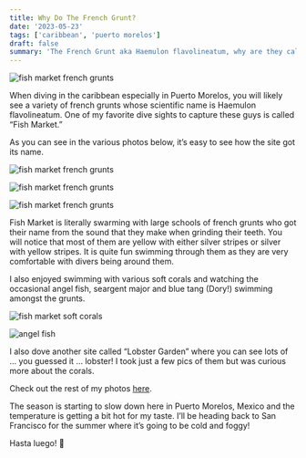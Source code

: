 ```yaml
---
title: Why Do The French Grunt?
date: '2023-05-23'
tags: ['caribbean', 'puerto morelos']
draft: false
summary: 'The French Grunt aka Haemulon flavolineatum, why are they called grunts?'
---
```


<Image
  src="/static/images/french-grunt/fish-market-1.jpeg"
  width={800}
  height={590}
  alt="fish market french grunts"
/>

When diving in the caribbean especially in Puerto Morelos, you will likely see a variety of french grunts whose scientific name is Haemulon flavolineatum. One of my favorite dive sights to capture these guys is called “Fish Market.”

As you can see in the various photos below, it’s easy to see how the site got its name.

<Image
  src="/static/images/french-grunt/french-grunt.jpeg"
  width={800}
  height={590}
  alt="fish market french grunts"
/>

<Image
  src="/static/images/french-grunt/french-grunt-1.jpeg"
  width={800}
  height={590}
  alt="fish market french grunts"
/>

<Image
  src="/static/images/french-grunt/french-grunt-2.jpeg"
  width={800}
  height={590}
  alt="fish market french grunts"
/>

Fish Market is literally swarming with large schools of french grunts who got their name from the sound that they make when grinding their teeth. You will notice that most of them are yellow with either silver stripes or silver with yellow stripes. It is quite fun swimming through them as they are very comfortable with divers being around them.

I also enjoyed swimming with various soft corals and watching the occasional angel fish, seargent major and blue tang (Dory!) swimming amongst the grunts.

<Image
  src="/static/images/french-grunt/soft-coral.jpeg"
  width={800}
  height={590}
  alt="fish market soft corals"
/>

<Image
  src="/static/images/french-grunt/angel-fish-market.jpeg"
  width={800}
  height={590}
  alt="angel fish"
/>

I also dove another site called “Lobster Garden” where you can see lots of … you guessed it … lobster! I took just a few pics of them but was curious more about the corals.

Check out the rest of my photos [here](https://generosalitton.smugmug.com/LobsterGarden-FishMarket-052023/).

The season is starting to slow down here in Puerto Morelos, Mexico and the temperature is getting a bit hot for my taste. I’ll be heading back to San Francisco for the summer where it’s going to be cold and foggy!

Hasta luego! 👋
